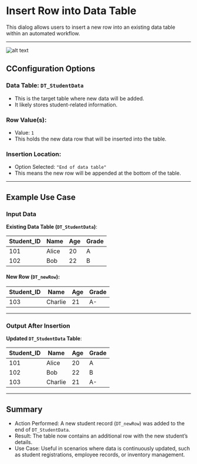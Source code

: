 # Insert Row into Data Table

This dialog allows users to insert a new row into an existing data table within an automated workflow.

---

![alt text](../../../assets/datatable/insert-row-into-datatable.png)

## CConfiguration Options

### Data Table: `DT_StudentData`
- This is the target table where new data will be added.
- It likely stores student-related information.

### Row Value(s):  
- Value: `1`
- This holds the new data row that will be inserted into the table.

### Insertion Location:  
- Option Selected: `"End of data table"`
- This means the new row will be appended at the bottom of the table.
---

## Example Use Case

### Input Data
**Existing Data Table (`DT_StudentData`)**:

| Student_ID | Name      | Age | Grade |
|------------|----------|-----|-------|
| 101        | Alice    | 20  | A     |
| 102        | Bob      | 22  | B     |

#### New Row (`DT_newRow`):

| Student_ID | Name  | Age | Grade |
|------------|------|-----|-------|
| 103        | Charlie | 21  | A-    |

---

### Output After Insertion
**Updated `DT_StudentData` Table**:

| Student_ID | Name    | Age | Grade |
|------------|--------|-----|-------|
| 101        | Alice  | 20  | A     |
| 102        | Bob    | 22  | B     |
| 103        | Charlie | 21  | A-    |

---

## Summary
- Action Performed: A new student record (`DT_newRow`) was added to the end of `DT_StudentData`.  
- Result: The table now contains an additional row with the new student’s details.
- Use Case: Useful in scenarios where data is continuously updated, such as student registrations, employee records, or inventory management.